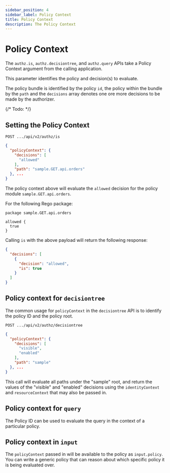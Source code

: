 ```yaml
---
sidebar_position: 4
sidebar_label: Policy Context
title: Policy Context
description: The Policy Context
---
```


# Policy Context

The `authz.is`, `authz.decisiontree`, and `authz.query` APIs take a Policy Context argument from the calling application.

This parameter identifies the policy and decision(s) to evaluate.

The policy bundle is identified by the policy `id`, the policy within the bundle by the `path` and the `decisions` array denotes one ore more decisions to be made by the authorizer.

{/* Todo:  */}
## Setting the Policy Context

`POST .../api/v2/authz/is`

```json
{
  "policyContext": {
    "decisions": [
      "allowed"
    ],
    "path": "sample.GET.api.orders"
  }, ...
}
```

The policy context above will evaluate the `allowed` decision for the policy module
`sample.GET.api.orders`.

For the following Rego package:

```rego
package sample.GET.api.orders

allowed {
  true
}
```

Calling `is` with the above payload will return the following response:

```json
{
  "decisions": [
    {
      "decision": "allowed",
      "is": true
    }
  ]
}
```

## Policy context for `decisiontree`

The common usage for `policyContext` in the `decisiontree` API is to identify the policy ID and the policy root.

`POST .../api/v2/authz/decisiontree`

```json
{
  "policyContext": {
    "decisions": [
      "visible",
      "enabled"
    ],
    "path": "sample"
  }, ...
}
```

This call will evaluate all paths under the "sample" root, and return the values of the "visible" and "enabled" decisions
using the `identityContext` and `resourceContext` that may also be passed in.

## Policy context for `query`

The Policy ID can be used to evaluate the query in the context of a particular policy.

## Policy context in `input`

The `policyContext` passed in will be available to the policy as `input.policy`. You can write a generic policy
that can reason about which specific policy it is being evaluated over.
